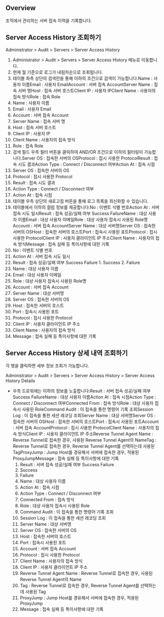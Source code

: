 ## Overview
조직에서 관리하는 서버 접속 이력을 기록합니다.

## Server Access History 조회하기
Administrator > Audit > Servers > Server Access History

1. Administrator > Audit > Servers > Server Access History 메뉴로 이동합니다.
2. 현재 월 기준으로 로그가 내림차순으로 조회됩니다.
3. 테이블 좌측 상단의 검색란을 통해 이하의 조건으로 검색이 가능합니다.Name : 사용자 이름Email : 사용자 EmailAccount : 서버 접속 AccountServer Name : 접속 서버 명Host : 접속 서버 호스트Client IP : 사용자 IPClient Name : 사용자의 접속 방식Role : 접속 Role
  1. Name : 사용자 이름
  2. Email : 사용자 Email
  3. Account : 서버 접속 Account
  4. Server Name : 접속 서버 명
  5. Host : 접속 서버 호스트
  6. Client IP : 사용자 IP
  7. Client Name : 사용자의 접속 방식
  8. Role : 접속 Role
4. 검색 필드 우측 필터 버튼을 클릭하여 AND/OR 조건으로 이하의 필터링이 가능합니다.Server OS : 접속한 서버의 OSProtocol : 접시 사용한 ProtocolResult : 접속 시도 결과Action Type : Connect / Disconnect 여부Action At : 접속 시점
  1. Server OS : 접속한 서버의 OS
  2. Protocol : 접시 사용한 Protocol
  3. Result : 접속 시도 결과
  4. Action Type : Connect / Disconnect 여부
  5. Action At : 접속 시점
5. 테이블 우측 상단의 새로고침 버튼을 통해 로그 목록을 최신화할 수 있습니다.
6. 테이블에서 이하의 컬럼 정보를 제공합니다:No : 이벤트 식별 번호Action At : 서버 접속 시도 일시Result : 접속 성공/실패 여부 Success FailureName : 대상 사용자 이름Email : 대상 사용자 이메일Role : 대상 사용자 접속시 사용된 Role명Account : 서버 접속 AccountServer Name : 대상 서버명Server OS : 접속한 서버의 OSHost : 접속한 서버의 호스트Port : 접속시 사용된 포트Protocol : 접시 사용한 ProtocolClient IP : 사용자 클라이언트 IP 주소Client Name : 사용자의 접속 방식Message : 접속 실패 등 특이사항에 대한 기록
  1. No : 이벤트 식별 번호
  2. Action At : 서버 접속 시도 일시
  3. Result : 접속 성공/실패 여부 Success Failure
    1.  Success
    2.  Failure
  4. Name : 대상 사용자 이름
  5. Email : 대상 사용자 이메일
  6. Role : 대상 사용자 접속시 사용된 Role명
  7. Account : 서버 접속 Account
  8. Server Name : 대상 서버명
  9. Server OS : 접속한 서버의 OS
  10. Host : 접속한 서버의 호스트
  11. Port : 접속시 사용된 포트
  12. Protocol : 접시 사용한 Protocol
  13. Client IP : 사용자 클라이언트 IP 주소
  14. Client Name : 사용자의 접속 방식
  15. Message : 접속 실패 등 특이사항에 대한 기록

## Server Access History 상세 내역 조회하기
각 행을 클릭하면 세부 정보 조회가 가능합니다.

Administrator > Audit > Servers > Server Access History > Server Access History Details

* 우측 드로워에는 이하의 정보를 노출합니다:Result : 서버 접속 성공/실패 여부 Success FailureName : 대상 사용자 이름Action At : 접속 시점Action Type : Connect / Disconnect 여부Connected From : 접속 방식Role : 대상 사용자 접속시 사용된 RoleCommand Audit : 이 접속을 통한 명령어 기록 조회Session Log : 이 접속을 통한 세션 레코딩 조회Server Name : 대상 서버명Server OS : 접속한 서버의 OSHost : 접속한 서버의 호스트Port : 접속시 사용된 포트Account : 서버 접속 AccountProtocol : 접시 사용한 ProtocolClient Name : 사용자의 접속 방식Client IP : 사용자 클라이언트 IP 주소Reverse Tunnel Agent Name : Reverse Tunnel로 접속한 경우, 사용된 Reverse Tunnel Agent의 NameTag : Reverse Tunnel로 접속한 경우, Reverse Tunnel Agent를 선택하는데 사용된 TagProxyJump : Jump Host를 경유해서 서버에 접속한 경우, 적용된 ProxyJumpMessage : 접속 실패 등 특이사항에 대한 기록
  1. Result : 서버 접속 성공/실패 여부 Success Failure
    1.  Success
    2.  Failure
  2. Name : 대상 사용자 이름
  3. Action At : 접속 시점
  4. Action Type : Connect / Disconnect 여부
  5. Connected From : 접속 방식
  6. Role : 대상 사용자 접속시 사용된 Role
  7. Command Audit : 이 접속을 통한 명령어 기록 조회
  8. Session Log : 이 접속을 통한 세션 레코딩 조회
  9. Server Name : 대상 서버명
  10. Server OS : 접속한 서버의 OS
  11. Host : 접속한 서버의 호스트
  12. Port : 접속시 사용된 포트
  13. Account : 서버 접속 Account
  14. Protocol : 접시 사용한 Protocol
  15. Client Name : 사용자의 접속 방식
  16. Client IP : 사용자 클라이언트 IP 주소
  17. Reverse Tunnel Agent Name : Reverse Tunnel로 접속한 경우, 사용된 Reverse Tunnel Agent의 Name
  18. Tag : Reverse Tunnel로 접속한 경우, Reverse Tunnel Agent를 선택하는데 사용된 Tag
  19. ProxyJump : Jump Host를 경유해서 서버에 접속한 경우, 적용된 ProxyJump
  20. Message : 접속 실패 등 특이사항에 대한 기록
